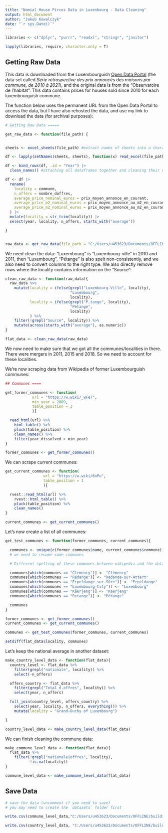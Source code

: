 ```yaml
---
title: "Nomial House Pirces Data in Luxenbourg - Data Cleaning"
output: html_document
author: "Jakub Kowalczyk"
date: "`r sys.Date()`"
---
```



```r

libraries <- c("dplyr", "purrr", "readxl", "stringr", "janitor")

lapply(libraries, require, character.only = T)

```

## Getting Raw Data

This data is downloaded from the Luxembourguish [Open Data Portal](https://data.public.lu/fr/datasets/prix-annonces-des-logements-par-commune/) (the data set called *Série rétrospective des prix annoncés des maisons par commune, de 2010 à 2021*), and the original data is from the "Observatoire de
l'habitat". This data contains prices for houses sold since 2010 for each luxembourguish commune. 

The function below uses the permanent URL from the Open Data Portal to access the data, but I have also rehosted the data, and use my link to download the data (for archival purposes):

```r

# Getting Raw Data =====

get_raw_data <- function(file_path) { 


sheets <- excel_sheets(file_path) #extract names of sheets into a character vector

df <- lapply(setNames(sheets, sheets), function(x) read_excel(file_path, sheet = x, skip = 10)) #apply sheet names to dataframe names

df <- bind_rows(df, .id = "Year") |> 
  clean_names() #attaching all dataframes together and cleaning their names

df <- df |>
  rename(
    locality = commune,
    n_offers = nombre_doffres,
    average_price_nominal_euros = prix_moyen_annonce_en_courant,
    average_price_m2_nominal_euros = prix_moyen_annonce_au_m2_en_courant,
    average_price_m2_nominal_euros = prix_moyen_annonce_au_m2_en_courant
  ) |>
  mutate(locality = str_trim(locality)) |>
  select(year, locality, n_offers, starts_with("average"))

} 


raw_data <- get_raw_data(file_path = "C:/Users/u453623/Documents/OFFLINE/building_RAPS/data/vente-maison-2010-2021.xlsx")

```

We need clean the data: "Luxembourg" is "Luxembourg-ville" in 2010 and 2011, then "Luxembourg". "Pétange" is also spelt non-consistently, and we also need to convert columns to the right type. We also directly remove rows where the locality contains information on the "Source":

```r
clean_raw_data <- function(raw_data){
  raw_data %>%
    mutate(locality = ifelse(grepl("Luxembourg-Ville", locality),
                             "Luxembourg",
                             locality),
           locality = ifelse(grepl("P.tange", locality),
                             "Pétange",
                             locality)
           ) %>%
    filter(!grepl("Source", locality)) %>%
    mutate(across(starts_with("average"), as.numeric))
}
```

```r
flat_data <- clean_raw_data(raw_data)
```


We now need to make sure that we got all the communes/localities in there. There were mergers in 2011, 2015 and 2018. So we need to account for these localities.

We’re now scraping data from Wikipedia of former Luxembourguish communes:


```r
## Communes ====

get_former_communes <- function(
            url = "https://w.wiki/_wFe7",
            min_year = 2009,
            table_position = 3
            ){

  read_html(url) %>%
    html_table() %>%
    pluck(table_position) %>%
    clean_names() %>%
    filter(year_dissolved > min_year)
}

```

```r
former_communes <- get_former_communes()
```

We can scrape current communes:

```r
get_current_communes <- function(
                 url = "https://w.wiki/6nPu",
                 table_position = 1
                 ){

  rvest::read_html(url) %>%
    rvest::html_table() %>%
    pluck(table_position) %>%
    clean_names()
}

```

```r
current_communes <- get_current_communes()
```

Let’s now create a list of all communes:

```r


get_test_communes <- function(former_communes, current_communes){

  communes <- unique(c(former_communes$name, current_communes$commune))
  # we need to rename some communes

  # Different spelling of these communes between wikipedia and the data

  communes[which(communes == "Clemency")] <- "Clémency"
  communes[which(communes == "Redange")] <- "Redange-sur-Attert"
  communes[which(communes == "Erpeldange-sur-Sûre")] <- "Erpeldange"
  communes[which(communes == "Luxembourg-City")] <- "Luxembourg"
  communes[which(communes == "Käerjeng")] <- "Kaerjeng"
  communes[which(communes == "Petange")] <- "Pétange"

  communes
}

```

```r
former_communes <- get_former_communes()
current_communes <- get_current_communes()

communes <- get_test_communes(former_communes, current_communes)
```


```r

setdiff(flat_data$locality, communes)

```


Let’s keep the national average in another dataset:

```r
make_country_level_data <- function(flat_data){
  country_level <- flat_data %>%
    filter(grepl("nationale", locality)) %>%
    select(-n_offers)

  offers_country <- flat_data %>%
    filter(grepl("Total d.offres", locality)) %>%
    select(year, n_offers)

  full_join(country_level, offers_country) %>%
    select(year, locality, n_offers, everything()) %>%
    mutate(locality = "Grand-Duchy of Luxembourg")

}

```

```r
country_level_data <- make_country_level_data(flat_data)
```
We can finish cleaning the commune data:

```r
make_commune_level_data <- function(flat_data){
  flat_data %>%
    filter(!grepl("nationale|offres", locality),
           !is.na(locality))
}

```

```r
commune_level_data <- make_commune_level_data(flat_data)
```


## Save Data 

```r
# save the data (uncomment if you need to save)
# you may need to create the `datasets` folder first

write.csv(commune_level_data,"C:/Users/u453623/Documents/OFFLINE/building_RAPS/data/house_prices_commune_level_data.csv",row.names = FALSE)

write.csv(country_level_data, "C:/Users/u453623/Documents/OFFLINE/building_RAPS/data/house_prices_country_level_data.csv", row.names = FALSE)
```


